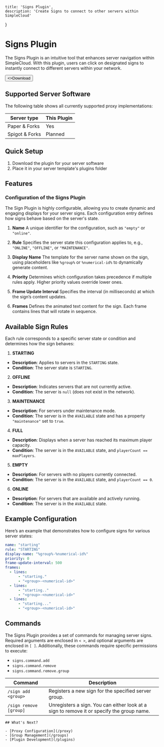 
    title: 'Signs Plugin',
    description: 'Create Signs to connect to other servers within SimpleCloud'
}

# Signs Plugin

The Signs Plugin is an intuitive tool that enhances server navigation within SimpleCloud. With this plugin, users can click on designated signs to instantly connect to different servers within your network.

<Button href="https://github.com/theSimpleCloud/sign-plugin/releases" arrow="right">
    <>Download</>
</Button>

## Supported Server Software

The following table shows all currently supported proxy implementations:

| Server type    | This Plugin |
|----------------|-------------|
| Paper & Forks  | Yes         |
| Spigot & Forks | Planned     |

## Quick Setup

1. Download the plugin for your server software
2. Place it in your server template's plugins folder

## Features

### Configuration of the Signs Plugin
The Sign Plugin is highly configurable, allowing you to create dynamic and engaging displays for your server signs. Each configuration entry defines how signs behave based on the server's state.

1. **Name**
A unique identifier for the configuration, such as `"empty"` or `"online"`.

2. **Rule**
Specifies the server state this configuration applies to, e.g., `"ONLINE"`, `"OFFLINE"`, or `"MAINTENANCE"`.

3. **Display Name**
The template for the server name shown on the sign, using placeholders like `%group%` or `%numerical-id%` to dynamically generate content.

4. **Priority**
Determines which configuration takes precedence if multiple rules apply. Higher priority values override lower ones.

5. **Frame Update Interval**
Specifies the interval (in milliseconds) at which the sign’s content updates.

6. **Frames**
Defines the animated text content for the sign. Each frame contains lines that will rotate in sequence.

## Available Sign Rules

Each rule corresponds to a specific server state or condition and determines how the sign behaves:

1. **STARTING**
- **Description**: Applies to servers in the `STARTING` state.
- **Condition**: The server state is `STARTING`.

2. **OFFLINE**
- **Description**: Indicates servers that are not currently active.
- **Condition**: The server is `null` (does not exist in the network).

3. **MAINTENANCE**
- **Description**: For servers under maintenance mode.
- **Condition**: The server is in the `AVAILABLE` state and has a property `"maintenance"` set to `true`.

4. **FULL**
- **Description**: Displays when a server has reached its maximum player capacity.
- **Condition**: The server is in the `AVAILABLE` state, and `playerCount == maxPlayers`.

5. **EMPTY**
- **Description**: For servers with no players currently connected.
- **Condition**: The server is in the `AVAILABLE` state, and `playerCount == 0`.

6. **ONLINE**
- **Description**: For servers that are available and actively running.
- **Condition**: The server is in the `AVAILABLE` state.

## Example Configuration

Here’s an example that demonstrates how to configure signs for various server states:
```yml {{title: "starting.yml"}}
name: "starting"
rule: "STARTING"
display-name: "%group%-%numerical-id%"
priority: 0
frame-update-interval: 500
frames:
  - lines:
      - "starting."
      - "<group>-<numerical-id>"
  - lines:
      - "starting.."
      - "<group>-<numerical-id>"
  - lines:
      - "starting..."
      - "<group>-<numerical-id>"
```

## Commands

The Signs Plugin provides a set of commands for managing server signs. Required arguments are enclosed in `< >`, and optional arguments are enclosed in `[ ]`. Additionally, these commands require specific permissions to execute:
- `signs.command.add`
- `signs.command.remove`
- `signs.command.remove.group`

| **Command**            | **Description**                                                                           |
|------------------------|-------------------------------------------------------------------------------------------|
| `/sign add <group>`    | Registers a new sign for the specified server group.                                      |
| `/sign remove [group]` | Unregisters a sign. You can either look at a sign to remove it or specify the group name. |

    ## What's Next?

    - [Proxy Configuration](/proxy)
    - [Group Management](/groups)
    - [Plugin Development](/plugins)
